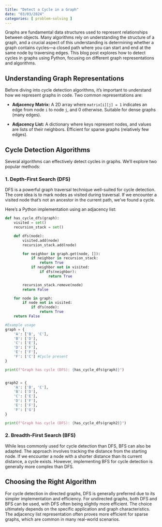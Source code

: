 ```yaml
---
title: "Detect a Cycle in a Graph"
date: "03/03/2024"
categories: [ problem-solving ]
---
```


Graphs are fundamental data structures used to represent relationships between objects.  Many algorithms rely on understanding the structure of a graph, and a crucial aspect of this understanding is determining whether a graph contains cycles—a closed path where you can start and end at the same node by traversing edges. This blog post explores how to detect cycles in graphs using Python, focusing on different graph representations and algorithms.

## Understanding Graph Representations

Before diving into cycle detection algorithms, it's important to understand how we represent graphs in code. Two common representations are:

* **Adjacency Matrix:** A 2D array where `matrix[i][j] = 1` indicates an edge from node `i` to node `j`, and 0 otherwise.  Suitable for dense graphs (many edges).

* **Adjacency List:** A dictionary where keys represent nodes, and values are lists of their neighbors. Efficient for sparse graphs (relatively few edges).


## Cycle Detection Algorithms

Several algorithms can effectively detect cycles in graphs.  We'll explore two popular methods:

### 1. Depth-First Search (DFS)

DFS is a powerful graph traversal technique well-suited for cycle detection.  The core idea is to mark nodes as visited during traversal. If we encounter a visited node that's not an ancestor in the current path, we've found a cycle.

Here's a Python implementation using an adjacency list:


```python
def has_cycle_dfs(graph):
    visited = set()
    recursion_stack = set()

    def dfs(node):
        visited.add(node)
        recursion_stack.add(node)

        for neighbor in graph.get(node, []):
            if neighbor in recursion_stack:
                return True
            if neighbor not in visited:
                if dfs(neighbor):
                    return True

        recursion_stack.remove(node)
        return False

    for node in graph:
        if node not in visited:
            if dfs(node):
                return True
    return False

#Example usage
graph = {
    'A': ['B', 'C'],
    'B': ['D'],
    'C': ['E'],
    'D': ['F'],
    'E': ['F'],
    'F': ['C'] #Cycle present
}

print(f"Graph has cycle (DFS): {has_cycle_dfs(graph)}")


graph2 = {
    'A': ['B', 'C'],
    'B': ['D'],
    'C': ['E'],
    'D': ['F'],
    'E': ['F'],
    'F': ['G']
}

print(f"Graph has cycle (DFS): {has_cycle_dfs(graph2)}")
```


### 2. Breadth-First Search (BFS)

While less commonly used for cycle detection than DFS, BFS can also be adapted.  The approach involves tracking the distance from the starting node. If we encounter a node with a shorter distance than its current distance, a cycle exists.  However, implementing BFS for cycle detection is generally more complex than DFS.


## Choosing the Right Algorithm

For cycle detection in directed graphs, DFS is generally preferred due to its simpler implementation and efficiency.  For undirected graphs, both DFS and BFS can be used, with DFS often being slightly more efficient.  The choice ultimately depends on the specific application and graph characteristics.  The adjacency list representation often proves more efficient for sparse graphs, which are common in many real-world scenarios.


